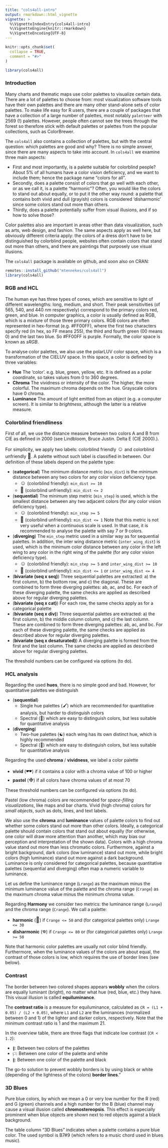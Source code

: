 ```yaml
---
title: "cols4all-intro"
output: rmarkdown::html_vignette
vignette: >
  %\VignetteIndexEntry{cols4all-intro}
  %\VignetteEngine{knitr::rmarkdown}
  %\VignetteEncoding{UTF-8}
---
```


```r
knitr::opts_chunk$set(
  collapse = TRUE,
  comment = "#>"
)
```

```r
library(cols4all)
```

### Introduction

Many charts and thematic maps use color palettes to visualize certain data. There are a lot of palettes to choose from: most visualization software tools have their own palettes and there are many other stand-alone sets of color palettes. To make life easy for R users, there are a couple of packages that have a collection of a large number of palettes, most notably `paletteer` with 2569 (!) palettes. However, people often cannot see the trees through the forest so therefore stick with default palettes or palettes from the popular collections, such as ColorBrewer.

The `cols4all` also contains a collection of palettes, but with the central question: which palettes are good and why? There is no simple answer, since there are many aspects to take into account. In `cols4all` we examine three main aspects:

- First and most importantly, is a palette suitable for colorblind people? About 5% of all humans have a color vision deficiency, and we want to include them; hence the package name "colors for all".
- Secondly, does a palette consist of colors that go well with each other, or as we call it, is a palette "harmonic"? Often, you would like the colors to stand out about equally, or to put it the other way round: a palette that contains both vivid and dull (grayish) colors is considered 'disharmonic' since some colors stand out more than others.
- Thirdly, does a palette potentially suffer from visual illusions, and if so how to solve those?

Color palettes also are important in areas other than data visualization, such as arts, web design, and fashion. The same aspects apply as well here, but obviously different criteria apply: the colors of a dress don't have to be distinguished by colorblind people, websites often contain colors that stand out more than others, and there are paintings that purposely use visual illusions.

The `cols4all` package is available on github, and soon also on CRAN:

```r
remotes::install_github("mtennekes/cols4all")
library(cols4all)
```

### RGB and HCL

The human eye has three types of cones, which are sensitive to light of different wavelengths: long, medium, and short. Their peak sensitivities (of 565, 540, and 440 nm respectively) correspond to the primary colors red, green, and blue. In computer graphics, a color is usually defined as RGB, which is a mixture of those three primary colors. RGB colors are often represented in hex-format (e.g. #FF00FF), where the first two characters specify red (in hex, so FF means 255), the third and fourth green (00 means 0) and the last two blue. So #FF00FF is purple. Formally, the color space is known as _sRGB_.

To analyse color palettes, we also use the polarLUV color space, which is a transformation of the CIELUV space. In this space, a color is defined by three variables: 

* **Hue** The 'color'. e.g. blue, green, yellow, etc. It is defined as a polar coordinate, so takes values from 0 to 360 degrees.
* **Chroma** The vividness or intensity of the color. The higher, the more colorful. The maximum chroma depends on the hue. Grayscale colors have 0 chroma.
* **Luminance** The amount of light emitted from an object (e.g. a computer screen). It is similar to _brightness_, although the latter is a relative measure.


### Colorblind friendliness

First of all, we use the distance measure between two colors A and B from CIE as defined in 2000 (see Lindbloom, Bruce Justin. Delta E (CIE 2000).).

For simplicity, we apply two labels: colorblind friendly <font size="4">&#9786;</font> and colorblind unfriendly <font size="4">&#128064;</font>. A palette without such label is classified in between. 
Our definition of these labels depend on the palette type:


* (**categorical**) The minimum distance metric (`min_dist`) is the minimum distance between any two colors for any color vision deficiency type. 
  - <font size="4">&#9786;</font> (colorblind friendly): `min_dist >= 10`
  - <font size="4">&#128064;</font> (colorblind unfriendly): `min_dist <= 2`
* (**sequential**) The minimum step metric (`min_step`) is used, which is the smallest distance between any two adjacent colors (for any color vision deficiency type).
  - <font size="4">&#9786;</font> (colorblind friendly): `min_step >= 5`
  - <font size="4">&#128064;</font> (colorblind unfriendly): `min_dist <= 1`
Note that this metric is not very useful when a continuous scale is used. In that case, it is recommended to analyse the palette with say 7 or 9 colors.
* (**diverging**) The `min_step` metric used in a similar way as for sequential palettes. In addition, the inter wing distance metric (`inter_wing_dist`) is used, which is the minimum color distance between any color in the left wing to any color in the right wing of the palette (for any color vision deficiency type). 
  - <font size="4">&#9786;</font> (colorblind friendly): `min_step >= 5` and `inter_wing_dist >= 10`
  - <font size="4">&#128064;</font> (colorblind unfriendly): `min_dist <= 1` or `inter_wing_dist <= 4`
* (**bivariate (seq x seq)**) Three sequential palettes are extracted: a) the first column, b) the bottom row, and c) the diagonal. These are combined to form three diverging palettes: ab, ac, and bc. For each of these diverging palette, the same checks are applied as described above for regular diverging palettes.
* (**bivariate (seq x cat)**) For each row, the same checks apply as for a categorical palette
* (**bivariate (seq x div)**) Three sequential palettes are extracted: a) the first column, b) the middle column column, and c) the last column. These are combined to form three diverging palettes: ab, ac, and bc. For each of these diverging palette, the same checks are applied as described above for regular diverging palettes.
* (**bivariate (seq x desaturated)**) A diverging palette is formed from the first and the last column. The same checks are applied as described above for regular diverging palettes.

The threshold numbers can be configured via options (to do).

### HCL analysis


Regarding the used **hues**, there is no simple good and bad. However, for quantitative palettes we distinguish 

* (**sequential**) 
  - Single hue palettes (&#128396;) which are recommended for quantitative analysis, but harder to distinguish colors
  - Spectral (&#127752;) which are easy to distinguish colors, but less suitable for quantitative analysis
* (**diverging**)
  - Two-hue palettes (&#x262F;) each wing has its own distinct hue, which is highly recommended
  - Spectral (&#127752;) which are easy to distinguish colors, but less suitable for quantitative analysis
 

Regarding the used **chroma** / **vividness**, we label a color palette

- **vivid** (<font size="4">&#x1f576;</font>) if it contains a color with a chroma value of 100 or higher
- **pastel** (<font size="4">&#10057;</font>) if all colors have chroma values of at most 70

These threshold numbers can be configured via options (to do).

Pastel (low chroma) colors are recommended for *space-filling visualizations*, like maps and bar charts. Vivid (high chroma) colors for *small objects*, such as dots, lines, and text labels.

We also use the **chroma** and **luminance** values of palette colors to find out whether some colors stand out more than other colors. Ideally, a categorical palette should contain colors that stand out about equally (for otherwise, one color will draw more attention than another, which may bias our perception and interpretation of the shown data). Colors with a high chroma value stand out more than less chromatic colors. Furthermore, against a bright background, dark colors (low luminance) stand out more, while bright colors (high luminance) stand out more against a dark background. Luminance is only considered for categorical palettes, because quantitative palettes (sequential and diverging) often map a numeric variable to luminance.

Let us define the luminance range (`Lrange`) as the maximum minus the minimum luminance value of the palette and the chroma range (`Crange`) as the maximum chroma value minus the minimum chroma value.

Regarding **Harmony** we consider two metrics: the luminance range (`Lrange`) and the chroma range (`Crange`). We call a palette:

- **harmonic** (<font size="4">🎵</font>) if `Crange <= 50` and (for categorical palettes only) `Lrange <= 30`
- **disharmonic** (<font size="4">&#92601;</font>) if `Crange <= 80` or (for categorical palettes only) `Lrange >= 50`

Note that harmonic color palettes are usually not color blind friendly. Furthermore, when the luminance values of the colors are about equal, the contrast of those colors is low, which requires the use of border lines (see below).

### Contrast

The border between two colored shapes appears **wobbly** when the colors are equally luminant (bright), no matter what hue (red, blue, etc.) they have. This visual illusion is called **equiluminance**.

The **contrast ratio** is a measure for equiluminance, calculated as `CR = (L1 + 0.05) / (L2 + 0.05)`, where `L1` and `L2` are the luminances (normalized between 0 and 1) of the lighter and darker colors, respectively. Note that the minimum contrast ratio is 1 and the maximum 21.

In the overview table, there are three flags that indicate low contrast (`CR < 1.2`):

- <font size="1">&#127937;</font>: Between two colors of the palettes
- <font size="1">&#127987;</font>: Between one color of the palette and white
- <font size="1">&#127988;</font>: Between one color of the palette and black

The go-to solution to prevent wobbly borders is by using black or white (depending of the lightness of the colors) **border lines**."




### 3D Blues

Pure blue colors, by which we mean a 0 or very low number for the R (red) and G (green) channels and a high number for the B (blue) channel may cause a visual illusion called **chromostereopsis**. This effect is especially prominent when blue objects are shown next to red objects against a black background.

The table column "3D Blues" indicates when a palette contains a pure blue color. The used symbol is B7#9 (which refers to a music chord used in blues music). 

